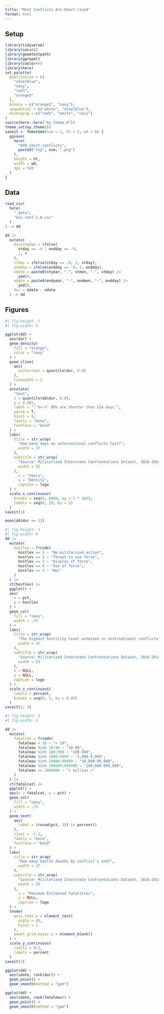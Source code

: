 ```yaml
---
title: "Most Conflicts Are Short-lived"
format: html
---
```


## Setup

```r
library(tidyverse)
library(socsci)
library(geomtextpath)
library(ggrepel)
library(coolorrr)
library(here)
set_palette(
  qualitative = c(
    "steelblue",
    "navy",
    "red3",
    "orange3"
  ),
  binary = c("orange3", "navy"),
  sequential = c("white", "steelblue"),
  diverging = c("red3", "white", "navy")
)
source(here::here("my_theme.R"))
theme_set(my_theme())
saveit <- function(num = 1, ht = 5, wd = 6) {
  ggsave(
    here(
      "049_short_conflicts",
      paste0("fig", num, ".png")
    ),
    height = ht,
    width = wd,
    dpi = 500
  )
}
```


## Data

```r
read_csv(
  here(
    "_data",
    "mic-conf-1.0.csv"
  )
) -> dd
```


```r
dd |>
  mutate(
    missingday = ifelse(
      stday == -9 | endday == -9,
      1, 0
    ),
    stday = ifelse(stday == -9, 1, stday),
    endday = ifelse(endday == -9, 1, endday),
    sdate = paste0(styear, "-", stmon, "-", stday) |>
      ymd(),
    edate = paste0(endyear, "-", endmon, "-", endday) |>
      ymd(),
    dur = edate - sdate
  ) -> dd
```

## Figures

```r
#| fig-height: 5
#| fig-width: 6

ggplot(dd) +
  aes(dur) +
  geom_density(
    fill = "orange",
    color = "navy"
  ) +
  geom_vline(
    aes(
      xintercept = quantile(dur, 0.8)
    ),
    linewidth = 1
  ) +
  annotate(
    "text",
    x = quantile(dd$dur, 0.8),
    y = 0.005,
    label = "''%<-%' 80% are shorter than 214 days'",
    parse = T,
    hjust = 0,
    family = "mono",
    fontface = "bold"
  ) +
  labs(
    title = str_wrap(
      "How many days do international conflicts last?",
      width = 37
    ),
    subtitle = str_wrap(
      "Source: Militarized Interstate Confrontations Dataset, 1816-2014",
      width = 55
    ),
      x = "Years",
      y = "Density",
      caption = logo
  ) +
  scale_x_continuous(
    breaks = seq(0, 8000, by = 5 * 365),
    labels = seq(0, 20, by = 5)
  ) 
saveit(1)
```

```r
mean(dd$dur <= 12)
```

```r
#| fig-height: 3
#| fig-width: 6
dd |>
  mutate(
    hostlev = frcode(
      hostlev == 1 ~ "No militarized action",
      hostlev == 2 ~ "Threat to use force",
      hostlev == 3 ~ "Display of force",
      hostlev == 4 ~ "Use of force",
      hostlev == 5 ~ "War"
    )
  ) |>
  ct(hostlev) |>
  ggplot() +
  aes(
    x = pct,
    y = hostlev
  ) +
  geom_col(
    fill = "navy",
    width = .75
  ) +
  labs(
    title = str_wrap(
      "The highest hostility level acheived in international conflicts",
      width = 37
    ),
    subtitle = str_wrap(
      "Source: Militarized Interstate Confrontations Dataset, 1816-2014",
      width = 55
    ),
    x = NULL,
    y = NULL,
    caption = logo
  ) +
  scale_x_continuous(
    labels = percent,
    breaks = seq(0, 1, by = 0.05)
  )
saveit(2, 3)
```

```r
#| fig-height: 5
#| fig-width: 6

dd |>
  mutate(
    fatalcat = frcode(
      fatalmax < 10 ~ "< 10",
      fatalmax %in% 10:99 ~ "10-99",
      fatalmax %in% 100:999 ~ "100-999",
      fatalmax %in% 1000:9999 ~ "1,000-9,999",
      fatalmax %in% 10000:99999 ~ "10,000-99,999",
      fatalmax %in% 100000:999999 ~ "100,000-999,999",
      fatalmax >= 1000000 ~ "1 million +"
    )
  ) |>
  ct(fatalcat) |>
  ggplot() +
  aes(x = fatalcat, y = pct) +
  geom_col(
    fill = "navy",
    width = .75
  ) +
  geom_text(
    aes(
      label = (round(pct, 3)) |> percent()
    ),
    vjust = -1.1,
    family = "mono",
    fontface = "bold"
  ) +
  labs(
    title = str_wrap(
      "How many battle deaths by conflict's end?",
      width = 37
    ),
    subtitle = str_wrap(
      "Source: Militarized Interstate Confrontations Dataset, 1816-2014",
      width = 55
    ),
      x = "Maximum Estimated Fatalities",
      y = NULL,
      caption = logo
  ) +
  theme(
    axis.text.x = element_text(
      angle = 45,
      hjust = 1
    ),
    panel.grid.major.x = element_blank()
  ) +
  scale_y_continuous(
    limits = 0:1,
    labels = percent
  )
saveit(3)
```

```r
ggplot(dd) +
  aes(sdate, rank(dur)) +
  geom_point() +
  geom_smooth(method = "gam")
```

```r
ggplot(dd) +
  aes(sdate, rank(fatalmax)) +
  geom_point() +
  geom_smooth(method = "gam") 

```

